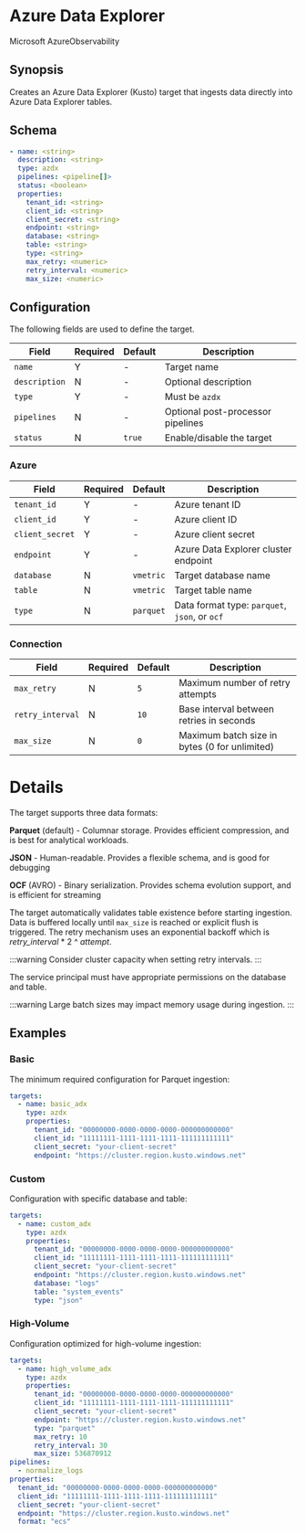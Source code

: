 # Azure Data Explorer

<span className="theme-doc-version-badge badge badge--secondary">Microsoft Azure</span><span className="theme-doc-version-badge badge badge--secondary">Observability</span>

## Synopsis

Creates an Azure Data Explorer (Kusto) target that ingests data directly into Azure Data Explorer tables.

## Schema

```yaml
- name: <string>
  description: <string>
  type: azdx
  pipelines: <pipeline[]>
  status: <boolean>
  properties:
    tenant_id: <string>
    client_id: <string>
    client_secret: <string>
    endpoint: <string>
    database: <string>
    table: <string>
    type: <string>
    max_retry: <numeric>
    retry_interval: <numeric>
    max_size: <numeric>
```

## Configuration

The following fields are used to define the target.

|Field|Required|Default|Description|
|---|---|---|---|
|`name`|Y|-|Target name|
|`description`|N|-|Optional description|
|`type`|Y|-|Must be `azdx`|
|`pipelines`|N|-|Optional post-processor pipelines|
|`status`|N|`true`|Enable/disable the target|

### Azure

|Field|Required|Default|Description|
|---|---|---|---|
|`tenant_id`|Y|-|Azure tenant ID|
|`client_id`|Y|-|Azure client ID|
|`client_secret`|Y|-|Azure client secret|
|`endpoint`|Y|-|Azure Data Explorer cluster endpoint|
|`database`|N|`vmetric`|Target database name|
|`table`|N|`vmetric`|Target table name|
|`type`|N|`parquet`|Data format type: `parquet`, `json`, or `ocf`|

### Connection

|Field|Required|Default|Description|
|---|---|---|---|
|`max_retry`|N|`5`|Maximum number of retry attempts|
|`retry_interval`|N|`10`|Base interval between retries in seconds|
|`max_size`|N|`0`|Maximum batch size in bytes (0 for unlimited)|

# Details

The target supports three data formats:

**Parquet** (default) - Columnar storage. Provides efficient compression, and is best for analytical workloads.

**JSON** - Human-readable. Provides a flexible schema, and is good for debugging

**OCF** (AVRO) - Binary serialization. Provides schema evolution support, and is efficient for streaming

The target automatically validates table existence before starting ingestion. Data is buffered locally until `max_size` is reached or explicit flush is triggered. The retry mechanism uses an exponential backoff which is _retry_interval_&nbsp;*&nbsp;2&nbsp;^&nbsp;_attempt_.

:::warning
Consider cluster capacity when setting retry intervals.
:::

The service principal must have appropriate permissions on the database and table.

:::warning
Large batch sizes may impact memory usage during ingestion.
:::

## Examples

### Basic

The minimum required configuration for Parquet ingestion:

```yaml
targets:
  - name: basic_adx
    type: azdx
    properties:
      tenant_id: "00000000-0000-0000-0000-000000000000"
      client_id: "11111111-1111-1111-1111-111111111111"
      client_secret: "your-client-secret"
      endpoint: "https://cluster.region.kusto.windows.net"
```

### Custom

Configuration with specific database and table:

```yaml
targets:
  - name: custom_adx
    type: azdx
    properties:
      tenant_id: "00000000-0000-0000-0000-000000000000"
      client_id: "11111111-1111-1111-1111-111111111111"
      client_secret: "your-client-secret"
      endpoint: "https://cluster.region.kusto.windows.net"
      database: "logs"
      table: "system_events"
      type: "json"
```

### High-Volume

Configuration optimized for high-volume ingestion:

```yaml
targets:
  - name: high_volume_adx
    type: azdx
    properties:
      tenant_id: "00000000-0000-0000-0000-000000000000"
      client_id: "11111111-1111-1111-1111-111111111111"
      client_secret: "your-client-secret"
      endpoint: "https://cluster.region.kusto.windows.net"
      type: "parquet"
      max_retry: 10
      retry_interval: 30
      max_size: 536870912
pipelines:
  - normalize_logs
properties:
  tenant_id: "00000000-0000-0000-0000-000000000000"
  client_id: "11111111-1111-1111-1111-111111111111"
  client_secret: "your-client-secret"
  endpoint: "https://cluster.region.kusto.windows.net"
  format: "ecs"
```
